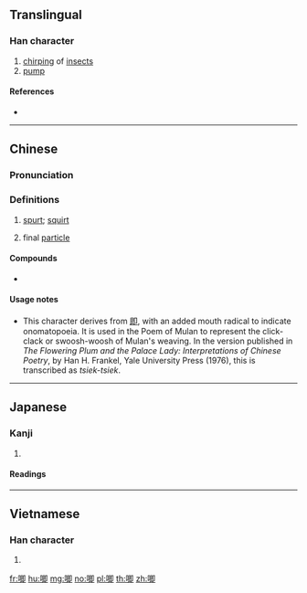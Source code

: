 {{character info/new}}
{{also|喞}}
==Translingual==

===Han character===
{{Han char|rn=30|rad=口|as=07|sn=10|four=67020|canj=RAIL|ids=⿰口即}}

# [[chirping]] of [[insect]]s
# [[pump]]

====References====
* {{Han ref|kx=0201.121|hdz=10634.140|uh=5527|ud=21799}}

----

==Chinese==
{{zh-forms}}

===Pronunciation===
{{zh-pron
|m=jī
|c=zik1,zek1
|h=pfs=
|md=
|mn=qz:chiak/xm:chek/qz,xm,zz:chit
|mn_note=chiak/chek - literary; chit - vernacular
|w=
|mc=y
|oc=y
|cat=
}}

===Definitions===
{{zh-hanzi}}

# [[spurt]]; [[squirt]]
# {{lb|zh|Cantonese}} final [[particle]]

====Compounds====
* {{zh-l|唧筒}}

====Usage notes====
* This character derives from [[即]], with an added mouth radical to indicate onomatopoeia. It is used in the Poem of Mulan to represent the click-clack or swoosh-woosh of Mulan's weaving. In the version published in ''The Flowering Plum and the Palace Lady: Interpretations of Chinese Poetry'', by Han H. Frankel, Yale University Press (1976), this is transcribed as ''tsiek-tsiek''.

----

==Japanese==

===Kanji===
{{ja-kanji|grade=|rs=口07}}

# {{defn|lang=ja|sort=口07}}

====Readings====
{{ja-readings|goon=[[そく]] (soku), [[しち]] (shichi)|kanon=[[しょく]] (shoku), [[しつ]] (shitsu)|kun=[[かこつ]] (kakotsu)}}

----

==Vietnamese==

===Han character===
{{vi-hantu|[[tức]], [[cơ]]|rs=口07}}

# {{defn|lang=vi}}

[[fr:唧]]
[[hu:唧]]
[[mg:唧]]
[[no:唧]]
[[pl:唧]]
[[th:唧]]
[[zh:唧]]